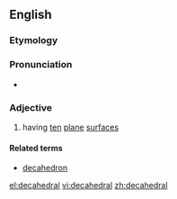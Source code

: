 ==English==

===Etymology===
{{confix|deca|hedral}}

===Pronunciation===
* {{a|UK}} {{IPA|/ˌdɛkəˈhiːdɹəɫ/}}

===Adjective===
{{en-adj|-}}

# having [[ten]] [[plane]] [[surface]]s

====Related terms====
* [[decahedron]]

[[el:decahedral]]
[[vi:decahedral]]
[[zh:decahedral]]